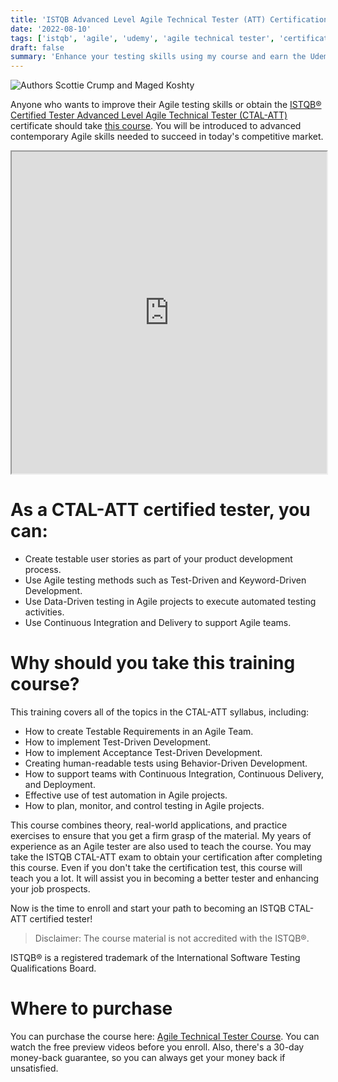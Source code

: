 ```yaml
---
title: 'ISTQB Advanced Level Agile Technical Tester (ATT) Certification Course'
date: '2022-08-10'
tags: ['istqb', 'agile', 'udemy', 'agile technical tester', 'certification']
draft: false
summary: 'Enhance your testing skills using my course and earn the Udemy ISTQB® Certified Tester Advanced Level Agile Technical Tester (CTAL-ATT) certification....'
---
```


<div className="text-center">
  <Image
    alt="Authors Scottie Crump and Maged Koshty"
    src="/static/images/agile-tester.jpg"
    width={600}
    height={330}
  />
</div>

Anyone who wants to improve their Agile testing skills or obtain
the [ISTQB® Certified Tester Advanced Level Agile Technical Tester (CTAL-ATT)](https://www.istqb.org/certifications/agile-technical-tester)
certificate should take [this course](https://www.udemy.com/share/106Vf4/). You will be introduced to advanced
contemporary Agile skills needed to succeed in today's competitive market.

<div className="mb-8">
  <iframe
    width="100%"
    height="515"
    src="https://www.youtube.com/embed/NL0rF4uUNqw"
    title="Mobile App Testing Course Promo"
    border="0"
    allow="accelerometer; autoplay; clipboard-write; encrypted-media; gyroscope; picture-in-picture"
    allowFullScreen
  ></iframe>
</div>

# As a CTAL-ATT certified tester, you can:

- Create testable user stories as part of your product development process.
- Use Agile testing methods such as Test-Driven and Keyword-Driven Development.
- Use Data-Driven testing in Agile projects to execute automated testing activities.
- Use Continuous Integration and Delivery to support Agile teams.

# Why should you take this training course?

This training covers all of the topics in the CTAL-ATT syllabus, including:

- How to create Testable Requirements in an Agile Team.
- How to implement Test-Driven Development.
- How to implement Acceptance Test-Driven Development.
- Creating human-readable tests using Behavior-Driven Development.
- How to support teams with Continuous Integration, Continuous Delivery, and Deployment.
- Effective use of test automation in Agile projects.
- How to plan, monitor, and control testing in Agile projects.

This course combines theory, real-world applications, and practice exercises to ensure that you get a firm grasp of the
material. My years of experience as an Agile tester are also used to teach the course. You may take the ISTQB CTAL-ATT
exam to obtain your certification after completing this course. Even if you don't take the certification test, this
course will teach you a lot. It will assist you in becoming a better tester and enhancing your job prospects.

Now is the time to enroll and start your path to becoming an ISTQB CTAL-ATT certified tester!

> Disclaimer: The course material is not accredited with the ISTQB®.

ISTQB® is a registered trademark of the International Software Testing Qualifications Board.

# Where to purchase

You can purchase the course
here: [Agile Technical Tester Course](https://www.udemy.com/course/istqb-advanced-agile-technical-tester-att/?referralCode=067A85BFBE6FE4F5FCD3).
You can watch the free preview videos before you enroll.
Also, there's a 30-day money-back guarantee, so you can always get your money back if unsatisfied.
